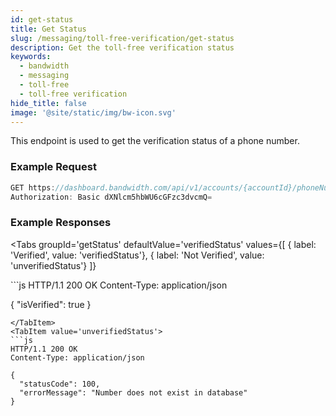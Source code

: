 ```yaml
---
id: get-status
title: Get Status
slug: /messaging/toll-free-verification/get-status
description: Get the toll-free verification status 
keywords:
  - bandwidth
  - messaging
  - toll-free
  - toll-free verification
hide_title: false
image: '@site/static/img/bw-icon.svg'
---
```



This endpoint is used to get the verification status of a phone number.

### Example Request

```js
GET https://dashboard.bandwidth.com/api/v1/accounts/{accountId}/phoneNumbers/{phoneNumber}/tollFreeVerification HTTP/1.1
Authorization: Basic dXNlcm5hbWU6cGFzc3dvcmQ=
```
### Example Responses

<Tabs
  groupId='getStatus'
  defaultValue='verifiedStatus'
  values={[
    { label: 'Verified', value: 'verifiedStatus'},
    { label: 'Not Verified', value: 'unverifiedStatus'}
  ]}
>
<TabItem value='verifiedStatus'>
```js
HTTP/1.1 200 OK
Content-Type: application/json

{
  "isVerified": true
}
```
</TabItem>
<TabItem value='unverifiedStatus'>
```js
HTTP/1.1 200 OK
Content-Type: application/json

{
  "statusCode": 100,
  "errorMessage": "Number does not exist in database"
}
```
</TabItem>
</Tabs>
